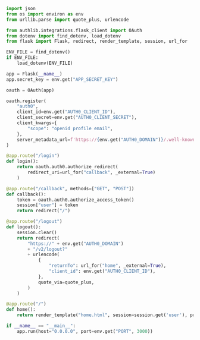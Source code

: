 ```python server.py lines 
import json
from os import environ as env
from urllib.parse import quote_plus, urlencode

from authlib.integrations.flask_client import OAuth
from dotenv import find_dotenv, load_dotenv
from flask import Flask, redirect, render_template, session, url_for

ENV_FILE = find_dotenv()
if ENV_FILE:
    load_dotenv(ENV_FILE)

app = Flask(__name__)
app.secret_key = env.get("APP_SECRET_KEY")

oauth = OAuth(app)

oauth.register(
    "auth0",
    client_id=env.get("AUTH0_CLIENT_ID"),
    client_secret=env.get("AUTH0_CLIENT_SECRET"),
    client_kwargs={
        "scope": "openid profile email",
    },
    server_metadata_url=f'https://{env.get("AUTH0_DOMAIN")}/.well-known/openid-configuration'
)

@app.route("/login")
def login():
    return oauth.auth0.authorize_redirect(
        redirect_uri=url_for("callback", _external=True)
    )

@app.route("/callback", methods=["GET", "POST"])
def callback():
    token = oauth.auth0.authorize_access_token()
    session["user"] = token
    return redirect("/")

@app.route("/logout")
def logout():
    session.clear()
    return redirect(
        "https://" + env.get("AUTH0_DOMAIN")
        + "/v2/logout?"
        + urlencode(
            {
                "returnTo": url_for("home", _external=True),
                "client_id": env.get("AUTH0_CLIENT_ID"),
            },
            quote_via=quote_plus,
        )
    )

@app.route("/")
def home():
    return render_template("home.html", session=session.get('user'), pretty=json.dumps(session.get('user'), indent=4))

if __name__ == "__main__":
    app.run(host="0.0.0.0", port=env.get("PORT", 3000))
```
